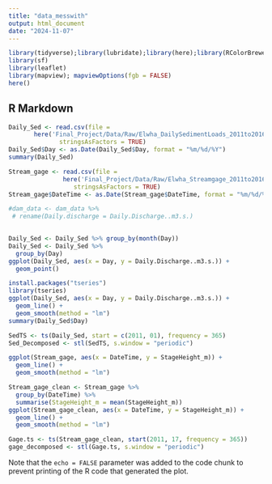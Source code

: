 ```yaml
---
title: "data_messwith"
output: html_document
date: "2024-11-07"
---
```


```r
library(tidyverse);library(lubridate);library(here);library(RColorBrewer)
library(sf)
library(leaflet)
library(mapview); mapviewOptions(fgb = FALSE)
here()
```

## R Markdown



```r
Daily_Sed <- read.csv(file =
       here('Final_Project/Data/Raw/Elwha_DailySedimentLoads_2011to2016.csv'),
              stringsAsFactors = TRUE)
Daily_Sed$Day <- as.Date(Daily_Sed$Day, format = "%m/%d/%Y")
summary(Daily_Sed)

Stream_gage <- read.csv(file =
               here('Final_Project/Data/Raw/Elwha_Streamgage_2011to2016.csv'),
                  stringsAsFactors = TRUE) 
Stream_gage$DateTime <- as.Date(Stream_gage$DateTime, format = "%m/%d/%Y")

```



```r
#dam_data <- dam_data %>% 
 # rename(Daily.discharge = Daily.Discharge..m3.s.)
  

Daily_Sed <- Daily_Sed %>% group_by(month(Day)) 
Daily_Sed <- Daily_Sed %>% 
  group_by(Day)
ggplot(Daily_Sed, aes(x = Day, y = Daily.Discharge..m3.s.)) +
  geom_point()
```


```r
install.packages("tseries")
library(tseries)
ggplot(Daily_Sed, aes(x = Day, y = Daily.Discharge..m3.s.)) +
  geom_line() +
  geom_smooth(method = "lm")
summary(Daily_Sed$Day)

SedTS <- ts(Daily_Sed, start = c(2011, 01), frequency = 365)
Sed_Decomposed <- stl(SedTS, s.window = "periodic") 

```
```r
ggplot(Stream_gage, aes(x = DateTime, y = StageHeight_m)) +
  geom_line() +
  geom_smooth(method = "lm")

Stream_gage_clean <- Stream_gage %>% 
  group_by(DateTime) %>% 
  summarise(StageHeight_m = mean(StageHeight_m))
ggplot(Stream_gage_clean, aes(x = DateTime, y = StageHeight_m)) +
  geom_line() +
  geom_smooth(method = "lm")

Gage.ts <- ts(Stream_gage_clean, start(2011, 17, frequency = 365))
gage_decomposed <- stl(Gage.ts, s.window = "periodic")

```

Note that the `echo = FALSE` parameter was added to the code chunk to prevent printing of the R code that generated the plot.
